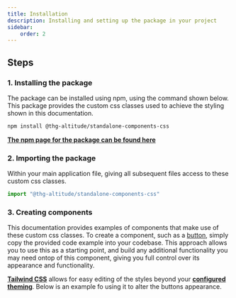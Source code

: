 ```yaml
---
title: Installation
description: Installing and setting up the package in your project
sidebar:
    order: 2
---
```



## Steps

### 1. Installing the package
The package can be installed using npm, using the command shown below. This package provides the custom css classes used to achieve the styling shown in this documentation.

```bash
npm install @thg-altitude/standalone-components-css
```

**[The npm page for the package can be found here](https://www.npmjs.com/package/@thg-altitude/standalone-components-css)**

### 2. Importing the package
Within your main application file, giving all subsequent files access to these custom css classes.

```js
import "@thg-altitude/standalone-components-css"
```

### 3. Creating components
This documentation provides examples of components that make use of these custom css classes. To create a component, such as a [button](/components/button), simply copy the provided code example into your codebase. This approach allows you to use this as a starting point, and build any additional functionality you may need ontop of this component, giving you full control over its appearance and functionality.



<ShowComponent filePath="./src/components/buttons/PrimaryButton.html">
    <PrimaryButton/>
</ShowComponent>

**[Tailwind CSS](https://tailwindcss.com/)** allows for easy editing of the styles beyond your **[configured theming](/setup/theme)**. Below is an example fo using it to alter the buttons appearance.

<ShowComponent filePath="./src/components/buttons/PrimaryButtonCustom.html">
    <PrimaryButtonCustom/>
</ShowComponent>
